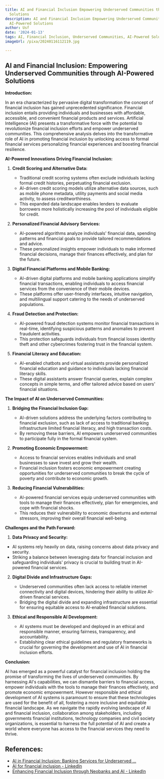 ```yaml
---
title: AI and Financial Inclusion Empowering Underserved Communities through AI-Powered
  Solutions
description: AI and Financial Inclusion Empowering Underserved Communities through
  AI-Powered Solutions
author: Usf
date: '2024-01-13'
tags: AI, Financial Inclusion, Underserved Communities, AI-Powered Solutions
imageUrl: /pixa/20240116112119.jpg

---
```

## AI and Financial  Inclusion: Empowering Underserved Communities through AI-Powered Solutions

**Introduction:**

In an era characterized by pervasive digital transformation the concept of financial inclusion has gained unprecedented significance. Financial inclusion entails providing individuals and businesses with affordable, accessible, and convenient financial products and services. Artificial Intelligence (AI)  presents a  transformative force with the potential to revolutionize financial inclusion efforts and empower  underserved communities. This comprehensive analysis delves into  the transformative role of AI in promoting financial inclusion by  unlocking access to formal  financial services personalizing financial experiences and boosting financial resilience.

**AI-Powered Innovations Driving Financial Inclusion:**

1. **Credit Scoring and Alternative Data:**

   -  Traditional credit  scoring systems often exclude individuals lacking formal credit histories,  perpetuating financial exclusion.
    - AI-driven credit  scoring models utilize alternative data sources, such  as mobile phone metadata, utility payments and social media activity, to assess creditworthiness.
   - This expanded data landscape  enables lenders to evaluate  borrowers  more holistically increasing the pool of individuals eligible  for credit.

2. **Personalized Financial Advisory Services:**

    - AI-powered algorithms analyze individuals' financial data, spending patterns  and financial  goals to provide tailored recommendations and advice.
    - These personalized insights empower individuals to make  informed financial decisions, manage their  finances effectively, and plan for the future.

3. **Digital Financial  Platforms and Mobile Banking:**

   -  AI-driven digital platforms and mobile banking applications simplify financial transactions,  enabling individuals to access financial services from the convenience  of their mobile  devices.
   - These platforms offer user-friendly interfaces, intuitive navigation, and multilingual  support catering to the needs  of underserved populations.

4. **Fraud Detection and Protection:**

    - AI-powered fraud detection systems monitor financial transactions in real-time, identifying suspicious patterns and anomalies to prevent fraudulent activities.
   - This protection safeguards individuals from financial losses  identity theft and other cybercrimes fostering trust in the  financial system.

5. **Financial Literacy and Education:**

   - AI-enabled  chatbots and  virtual assistants provide personalized financial education  and guidance  to individuals lacking financial literacy skills.
   - These digital assistants answer financial queries, explain complex concepts in simple terms, and offer tailored advice  based on users' financial situations.

**The Impact of AI on Underserved Communities:**

1. **Bridging the Financial Inclusion Gap:**

    - AI-driven solutions  address the underlying factors contributing to  financial exclusion, such as lack of access to traditional  banking infrastructure limited financial literacy, and high  transaction costs.
   - By removing these barriers, AI empowers underserved communities to  participate fully in the  formal financial system.

2. **Promoting Economic Empowerment:**

   - Access to  financial services enables individuals and small businesses to save invest and  grow their wealth.
   - Financial inclusion fosters economic empowerment creating opportunities for underserved communities to break the cycle of poverty  and contribute to economic growth.

3. **Reducing Financial Vulnerabilities:**

   - AI-powered financial services  equip underserved  communities with tools  to manage their finances effectively,  plan for emergencies, and  cope  with financial shocks.
   - This reduces their vulnerability to economic downturns and external stressors,  improving their overall financial well-being.

**Challenges and the Path Forward:**

1.  **Data Privacy and Security:**

   - AI systems rely heavily on data,  raising concerns about data privacy and security.
   - Striking a balance between leveraging data for  financial inclusion and safeguarding individuals' privacy is crucial to building trust in AI-powered financial services.

2. **Digital Divide and Infrastructure Gaps:**

   - Underserved communities often lack access to reliable internet connectivity and digital devices, hindering their ability to utilize AI-driven financial  services.
   - Bridging the digital divide and expanding infrastructure are essential for ensuring equitable access to AI-enabled financial solutions.

3. **Ethical and Responsible AI Development:**

   - AI systems must be developed and deployed in an ethical and responsible  manner, ensuring fairness, transparency, and accountability.
   - Establishing clear ethical guidelines and regulatory frameworks is crucial for governing the development and use of AI in financial inclusion efforts.

**Conclusion:**

AI has emerged as a  powerful catalyst for financial inclusion  holding  the promise of transforming  the lives of underserved communities. By harnessing AI's capabilities, we can dismantle barriers to  financial access,  empower  individuals with the tools to manage their finances effectively, and  promote economic empowerment. However responsible and ethical development of AI systems is  paramount  to ensure that these technologies are used for the benefit of all, fostering a more inclusive and equitable financial landscape. As  we navigate the rapidly  evolving landscape  of AI and financial inclusion, collaboration among stakeholders,  including governments financial institutions, technology companies and civil society organizations, is essential to harness the full potential of AI  and create a world where everyone has access  to the financial services they  need to thrive.

## References:
- [AI in Financial Inclusion: Banking Services for Underserved ...](https://medium.com/@alexandragrosu03/ai-in-financial-inclusion-banking-services-for-underserved-populations-918d30f8b7d2)
- [AI for financial inclusion - LinkedIn](https://www.linkedin.com/pulse/ai-financial-inclusion-wantokjobs-com)
- [Enhancing Financial Inclusion through Neobanks and AI - LinkedIn](https://www.linkedin.com/pulse/enhancing-financial-inclusion-through-neobanks-ai-oystr-finance-ltd)
